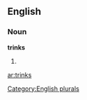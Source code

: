
==English==

===Noun===
'''trinks'''

# {{plural of|[[trink]]}}

[[Category:English plurals]]

[[ar:trinks]]
